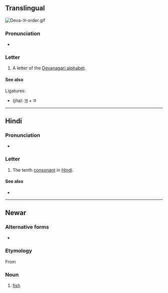 {{character info}}
==Translingual==
[[File:Deva-ञ-order.gif|thumb]]
{{wikipedia|Nya (Indic)}}

===Pronunciation===
* {{IPA|mul|/ɲə/}} {{qualifier|may vary by language}}

===Letter===
{{mul-Deva|ña}}

# A letter of the [[Devanagari alphabet]].

====See also====
Ligatures:
* {{l|mul|ज्ञ}} (jña): [[ज]] + ञ

----

==Hindi==

===Pronunciation===
* {{hi-IPA|ञ.}}

===Letter===
{{head|hi|letter}}

# The tenth [[consonant]] in [[Hindi]].

====See also====
* {{list:Devanagari script letters/hi}}

----

==Newar==

===Alternative forms===
* {{lb|new|Dolakhae}} {{l|new|ङ}}

===Etymology===
From {{der|new|sit-pro|*s-ŋja}}

===Noun===
{{head|new|noun}}

# {{lb|new|Kathmandu}} [[fish]]